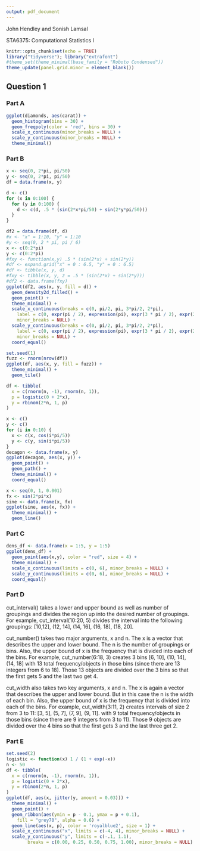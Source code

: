 ```yaml
---
output: pdf_document
---
```


John Hendley and Sonish Lamsal

STA6375: Computational Statistics I

\begin{center}
Homework 4
\end{center}

```r
knitr::opts_chunk$set(echo = TRUE)
library("tidyverse"); library("extrafont")
#theme_set(theme_minimal(base_family = "Roboto Condensed"))
theme_update(panel.grid.minor = element_blank())
```

## Question 1
### Part A
```r
ggplot(diamonds, aes(carat)) +
  geom_histogram(bins = 30) +
  geom_freqpoly(color = 'red', bins = 30) +
  scale_x_continuous(minor_breaks = NULL) +
  scale_y_continuous(minor_breaks = NULL) +
  theme_minimal()
```

### Part B
``` r
x <- seq(0, 2*pi, pi/50)
y <- seq(0, 2*pi, pi/50)
df = data.frame(x, y)

d <- c()
for (x in 0:100) {
  for (y in 0:100) {
    d <- c(d, .5 * (sin(2*x*pi/50) + sin(2*y*pi/50)))
  }
}

df2 = data.frame(df, d)
#x <- "x" = 1:10, "y" = 1:10
#y <- seq(0, 2 * pi, pi / 6)
x <- c(0:2*pi)
y <- c(0:2*pi)
#fxy <- function(x,y) .5 * (sin(2*x) + sin(2*y))
#df <- expand.grid("x" = 0 : 6.5, "y" = 0 : 6.5)
#df <- tibble(x, y, d)
#fxy <- tibble(x, y, z = .5 * (sin(2*x) + sin(2*y)))
#df2 <- data.frame(fxy)
ggplot(df2, aes(x, y, fill = d)) +
  geom_density2d_filled() +
  geom_point() +
  theme_minimal() +
  scale_x_continuous(breaks = c(0, pi/2, pi, 3*pi/2, 2*pi),
    label = c(0, expr(pi / 2), expression(pi), expr(3 * pi / 2), expr(2 * pi)),
    minor_breaks = NULL) +
  scale_y_continuous(breaks = c(0, pi/2, pi, 3*pi/2, 2*pi),
    label = c(0, expr(pi / 2), expression(pi), expr(3 * pi / 2), expr(2 * pi)),
    minor_breaks = NULL) +
  coord_equal()
```


``` r
set.seed(1)
fuzz <- rnorm(nrow(df))
ggplot(df, aes(x, y, fill = fuzz)) +
  theme_minimal() +
  geom_tile()

df <- tibble(
  x = c(rnorm(n, -1), rnorm(n, 1)),
  p = logistic(0 + 2*x),
  y = rbinom(2*n, 1, p)
)
```


``` r
x <- c()
y <- c()
for (i in 0:10) {
  x <- c(x, cos(i*pi/5))
  y <- c(y, sin(i*pi/5))
}
decagon <- data.frame(x, y)
ggplot(decagon, aes(x, y)) +
  geom_point() +
  geom_path() +
  theme_minimal() +
  coord_equal()
```

``` r
x <- seq(0, 1, 0.001)
fx <- sin(2*pi*x)
sine <- data.frame(x, fx)
ggplot(sine, aes(x, fx)) +
  theme_minimal() +
  geom_line()
```


### Part C
``` r
dens_df <- data.frame(x = 1:5, y = 1:5)
ggplot(dens_df) +
  geom_point(aes(x,y), color = "red", size = 4) +
  theme_minimal() +
  scale_x_continuous(limits = c(0, 6), minor_breaks = NULL) +
  scale_y_continuous(limits = c(0, 6), minor_breaks = NULL) +
  coord_equal()
```


### Part D
cut_interval() takes a lower and upper bound as well as number of groupings and divides the region up into the desired number of groupings. For example, cut_interval(10:20, 5) divides the interval into the following groupings: [10,12], (12, 14], (14, 16], (16, 18], (18, 20].

cut_number() takes two major arguments, x and n. The x is a vector that describes the upper and lower bound. The n is the number of groupings or bins. Also, the upper bound of x is the frequency that is divided into each of the bins. For example, cut_number(6:18, 3) creates 3 bins [6, 10], (10, 14], (14, 18] with 13 total frequency/objects in those bins (since there are 13 integers from 6 to 18). Those 13 objects are divided over the 3 bins so that the first gets 5 and the last two get 4.

cut_width also takes two key arguments, x and n. The x is again a vector that describes the upper and lower bound. But in this case the n is the width of each bin. Also, the upper bound of x is the frequency that is divided into each of the bins. For example, cut_width(3:11, 2) creates intervals of size 2 from 3 to 11: [3, 5], (5, 7], (7, 9], (9, 11]. with 9 total frequency/objects in those bins (since there are 9 integers from 3 to 11). Those 9 objects are divided over the 4 bins so that the first gets 3 and the last three get 2.


### Part E
``` r
set.seed(2)
logistic <- function(x) 1 / (1 + exp(-x))
n <- 50
df <- tibble(
  x = c(rnorm(n, -1), rnorm(n, 1)),
  p = logistic(0 + 2*x),
  y = rbinom(2*n, 1, p)
)
ggplot(df, aes(x, jitter(y, amount = 0.03))) +
  theme_minimal() +
  geom_point() +
  geom_ribbon(aes(ymin = p - 0.1, ymax = p + 0.1),
    fill = "grey70", alpha = 0.6) +
  geom_line(aes(x, p), color = 'royalblue2', size = 1) +
  scale_x_continuous("x", limits = c(-4, 4), minor_breaks = NULL) +
  scale_y_continuous("y", limits = c(-.1, 1.1),
        breaks = c(0.00, 0.25, 0.50, 0.75, 1.00), minor_breaks = NULL)
```